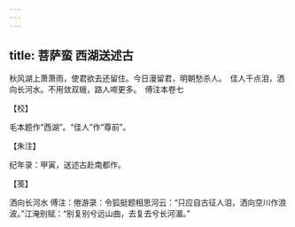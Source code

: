 ```yaml
---
---
---
```

title: 菩萨蛮 西湖送述古
---







秋风湖上萧萧雨，使君欲去还留住。今日漫留君，明朝愁杀人。　佳人千点泪，洒向长河水。不用敛双蛾，路人啼更多。　傅注本卷七





【校】


毛本题作“西湖”。“佳人”作“尊前”。





【朱注】


纪年录：甲寅，送述古赴南都作。





【笺】


洒向长河水 傅注：倦游录：令狐挺题相思河云：“只应自古征人泪，洒向空川作浪波。”江淹别赋：“别复别兮远山曲，去复去兮长河湄。”